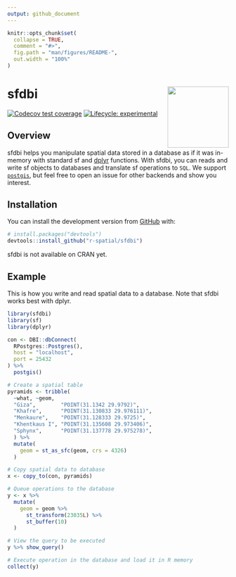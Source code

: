 ```yaml
---
output: github_document
---
```


<!-- README.md is generated from README.Rmd. Please edit that file -->

```r
knitr::opts_chunk$set(
  collapse = TRUE,
  comment = "#>",
  fig.path = "man/figures/README-",
  out.width = "100%"
)
```

# sfdbi <img src='man/figures/logo.svg' align="right" height="139" />
<!-- badges: start -->
[![Codecov test coverage](https://codecov.io/gh/r-spatial/sfdbi/branch/master/graph/badge.svg)](https://codecov.io/gh/r-spatial/sfdbi?branch=master)
[![Lifecycle: experimental](https://img.shields.io/badge/lifecycle-experimental-orange.svg)](https://www.tidyverse.org/lifecycle/#experimental)
<!-- badges: end -->

## Overview

sfdbi helps you manipulate spatial data stored in a database as if it was
in-memory with standard sf and [dplyr](https://dplyr.tidyverse.org/) functions.
With sfdbi, you can reads and write sf objects to databases and translate sf
operations to `SQL`. We support [`postgis`](https://postgis.net/), but feel free
to open an issue for other backends and show you interest.

## Installation

You can install the development version from [GitHub](https://github.com/) with:

``` r
# install.packages("devtools")
devtools::install_github("r-spatial/sfdbi")
```

sfdbi is not available on CRAN yet.

## Example

This is how you write and read spatial data to a database. Note that sfdbi works best with dplyr.

```r
library(sfdbi)
library(sf)
library(dplyr)

con <- DBI::dbConnect(
  RPostgres::Postgres(), 
  host = "localhost", 
  port = 25432
) %>%
  postgis()

# Create a spatial table
pyramids <- tribble(  
  ~what, ~geom,
  "Giza",        "POINT(31.1342 29.9792)",
  "Khafre",      "POINT(31.130833 29.976111)", 
  "Menkaure",    "POINT(31.128333 29.9725)",
  "Khentkaus I", "POINT(31.135608 29.973406)", 
  "Sphynx",      "POINT(31.137778 29.975278)",
  ) %>% 
  mutate(
    geom = st_as_sfc(geom, crs = 4326)
  )

# Copy spatial data to database
x <- copy_to(con, pyramids)

# Queue operations to the database
y <- x %>% 
  mutate(
    geom = geom %>% 
      st_transform(23035L) %>% 
      st_buffer(10)
  )

# View the query to be executed
y %>% show_query()

# Execute operation in the database and load it in R memory
collect(y)
```
